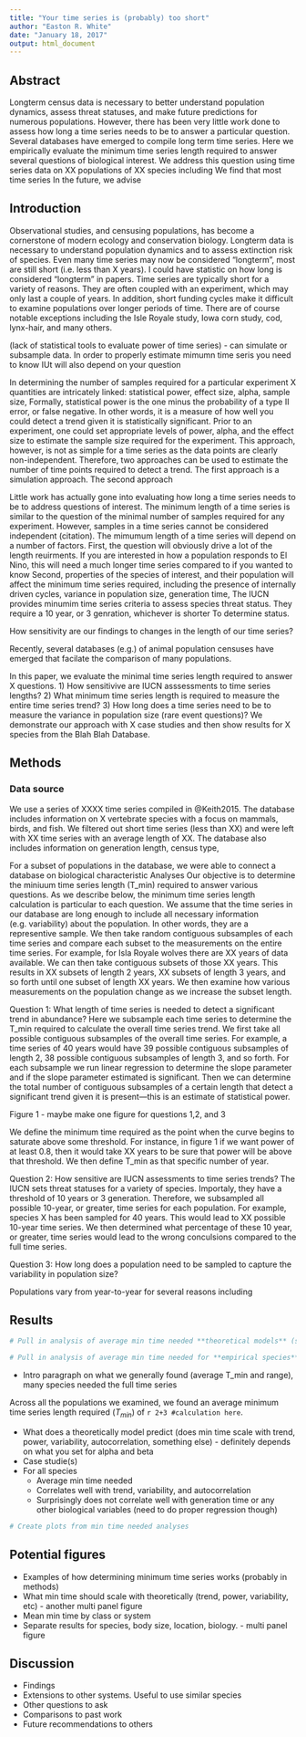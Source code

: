 ```yaml
---
title: "Your time series is (probably) too short"
author: "Easton R. White"
date: "January 18, 2017"
output: html_document
---
```


## Abstract
Longterm census data is necessary to better understand population dynamics, assess threat statuses, and make future predictions for numerous populations. However, there has been very little work done to assess how long a time series needs to be to answer a particular question. Several databases have emerged to compile long term time series. Here we empirically evaluate the minimum time series length required to answer several questions of biological interest. We address this question using time series data on XX populations of XX species including We find that most time series In the future, we advise

## Introduction 
Observational studies, and censusing populations, has become a cornerstone of modern ecology and conservation biology. Longterm data is necessary to understand population dynamics and to assess extinction risk of species. Even many time series may now be considered "longterm", most are still short (i.e. less than X years). I could have statistic on how long is considered "longterm" in papers. Time series are typically short for a variety of reasons. They are often coupled with an experiment, which may only last a couple of years. In addition, short funding cycles make it difficult to examine populations over longer periods of time. There are of course notable exceptions including the Isle Royale study, Iowa corn study, cod, lynx-hair, and many others.  

(lack of statistical tools to evaluate power of time series) - can simulate or subsample data. In order to properly estimate mimumn time seris you need to know     IUt will also depend on your question

In determining the number of samples required for a particular experiment X quantities are intricately linked: statistical power, effect size, alpha, sample size,  Formally, statistical power is the one minus the probability of a type II error, or false negative. In other words, it is a measure of how well you could detect a trend given it is statistically significant. Prior to an experiment, one could set appropriate levels of power, alpha, and the effect size to estimate the sample size required for the experiment. This approach, however, is not as simple for a time series as the data points are clearly non-independent. Therefore, two approaches can be used to estimate the number of time points required to detect a trend. The first approach is a simulation approach. The second approach

Little work has actually gone into evaluating how long a time series needs to be to address questions of interest. The minimum length of a time series is similar to the question of the minimal number of samples required for any experiment. However, samples in a time series cannot be considered independent (citation). The mimumum length of a time series will depend on a number of factors. First, the question will obviously drive a lot of the length reuirments. If you are interested in how a population responds to El Nino, this will need a much longer time series compared to if you wanted to know Second, properties of the species of interest, and their population will affect the minimum time series required, including the presence of internally driven cycles, variance in population size, generation time, 
The IUCN provides minumim time series criteria to assess species threat status. They require a 10 year, or 3 genration, whichever is shorter To determine status. 

How sensitivity are our findings to changes in the length of our time series?

Recently, several databases (e.g.) of animal population censuses have emerged that facilate the comparison of many populations.

In this paper, we evaluate the minimal time series length required to answer X questions. 1) How sensitivive are IUCN asssessments to time series lengths? 2) What minimum time series length is required to measure the entire time series trend? 3) How long does a time series need to be to measure the variance in population size (rare event questions)? We demonstrate our approach with X case studies and then show results for X species from the Blah Blah Database. 

## Methods

### Data source
We use a series of XXXX time series compiled in @Keith2015. The database includes information on X vertebrate species with a focus on mammals, birds, and fish. We filtered out short time series (less than XX) and were left with XX time series with an average length of XX. The database also includes information on generation length, census type,

For a subset of populations in the database, we were able to connect a database on biological characteristic
Analyses
Our objective is to determine the miniuum time series length (T_min) required to answer various questions. As we describe below, the minimum time series length calculation is particular to each question. We assume that the time series in our database are long enough to include all necessary information (e.g. variability) about the population. In other words, they are a representive sample. We then take random contiguous subsamples of each time series and compare each subset to the measurements on the entire time series. For example, for Isla Royale wolves there are XX years of data available. We can then take contiguous subsets of those XX years. This results in XX subsets of length 2 years, XX subsets of length 3 years, and so forth until one subset of length XX years. We then examine how various measurements on the population change as we increase the subset length. 

Question 1: What length of time series is needed to detect a significant trend in abundance?
Here we subsample each time series to determine the T_min required to calculate the overall time series trend. We first take all possible contiguous subsamples of the overall time series. For example, a time series of 40 years would have 39 possible contiguous subsamples of length 2, 38 possible contiguous subsamples of length 3, and so forth. For each subsample we run linear regression to determine the slope parameter and if the slope parameter estimated is significant. Then we can determine the total number of contiguous subsamples of a certain length that detect a significant trend given it is present---this is an estimate of statistical power. 

Figure 1 - maybe make one figure for questions 1,2, and 3

We define the minimum time required as the point when the curve begins to saturate above some threshold. For instance, in figure 1 if we want power of at least 0.8, then it would take XX years to be sure that power will be above that threshold. We then define T_min as that specific number of year. 

Question 2: How sensitive are IUCN assessments to time series trends?
The IUCN sets threat statuses for a variety of species. Importaly, they have a threshold of 10 years or 3 generation. Therefore, we subsampled all possible 10-year, or greater, time series for each population. For example, species X has been sampled for 40 years. This would lead to XX possible 10-year time series. We then determined what percentage of these 10 year, or greater, time series would lead to the wrong conculsions compared to the full time series.

Question 3: How long does a population need to be sampled to capture the variability in population size?

Populations vary from year-to-year for several reasons including

## Results

```r
# Pull in analysis of average min time needed **theoretical models** (save analysis as Rdata file or something)

```


```r
# Pull in analysis of average min time needed for **empirical species** (save analysis as Rdata file or something)

```

- Intro paragraph on what we generally found (average T_min and range), many species needed the full time series

Across all the populations we examined, we found an average minimum time series length required ($T_{min}$) of `r 2+3 #calculation here`. 

- What does a theoretically model predict (does min time scale with trend, power, variability, autocorrelation, something else) - definitely depends on what you set for alpha and beta
- Case studie(s)
- For all species
    - Average min time needed
    - Correlates well with trend, variability, and autocorrelation
    - Surprisingly does not correlate well with generation time or any other biological variables (need to do proper regression though)
    
```r
# Create plots from min time needed analyses
```
    

## Potential figures
- Examples of how determining minimum time series works (probably in methods)
- What min time should scale with theoretically (trend, power, variability, etc) - another multi panel figure
- Mean min time by class or system
- Separate results for species, body size, location, biology. - multi panel figure

## Discussion
- Findings
- Extensions to other systems. Useful to use similar species
- Other questions to ask
- Comparisons to past work
- Future recommendations to others




